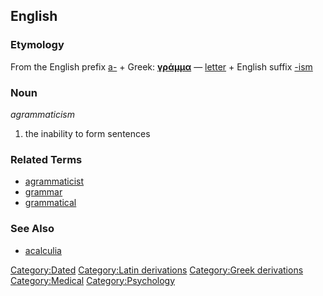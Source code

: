 ==English==

===Etymology===
From the English prefix [[a-]] + Greek: '''[[γράμμα]]''' &mdash; [[letter]] + English suffix [[-ism]]

===Noun===
''agrammaticism''

# the inability to form sentences

===Related Terms===
* [[agrammaticist]]
* [[grammar]]
* [[grammatical]]

===See Also===
* [[acalculia]]

[[Category:Dated]]
[[Category:Latin derivations]]
[[Category:Greek derivations]]
[[Category:Medical]]
[[Category:Psychology]]